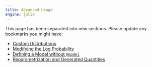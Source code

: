 ---
title: Advanced Usage
engine: julia
---

This page has been separated into new sections. Please update any bookmarks you might have:

 - [Custom Distributions](../../tutorials/usage-custom-distribution)
 - [Modifying the Log Probability](../../tutorials/usage-modifying-logprob/)
 - [Defining a Model without `@model`](../../tutorials/dev-model-manual/)
 - [Reparametrization and Generated Quantities](../../tutorials/usage-generated-quantities/)
